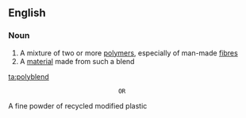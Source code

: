 ==English==

===Noun===
{{en-noun}}

# A mixture of two or more [[polymer]]s, especially of man-made [[fibre]]s
# A [[material]] made from such a blend

[[ta:polyblend]]

                                OR

A fine powder of recycled modified plastic
